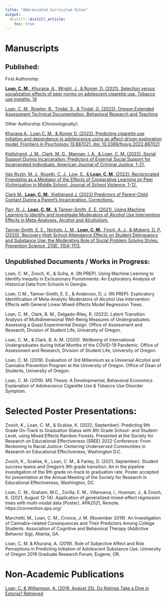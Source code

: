 ```yaml
---
title: "Abbreviated Curriculum Vitae"
output: 
  distill::distill_article:
    toc: true
---
```


# Manuscripts

## Published:

First Authorship:

[**Loan, C. M.**, Khurana, A., Wright, J., & Romer, D. (2021). Selection versus socialization effects of peer norms on adolescent cigarette use. Tobacco use insights, 14](https://journals.sagepub.com/doi/pdf/10.1177/1179173X211066005)

[Loan, C. M., Rowley, B., Tindal, S., & Tindal, G. (2022). Oregon Extended Assessment Technical Documentation. Behavioral Research and Teaching](https://orext-techreport22.netlify.app/)

Other Authorship (Chronologically):

[Khurana A., Loan C. M., & Romer D. (2022). Predicting cigarette use initiation and dependence in adolescence using an affect-driven exploration model. Frontiers in Psychology 13:887021. doi: 10.3389/fpsyg.2022.887021](https://www.frontiersin.org/articles/10.3389/fpsyg.2022.887021/full)

[Kjellstrand, J. M., Clark, M. G., Mannan, I. A., & Loan, C. M. (2022). Social Support During Incarceration: Predictors of External Social Support for Incarcerated Individuals. American Journal of Criminal Justice, 1-21.](https://link.springer.com/article/10.1007/s12103-022-09685-6)

[Van Ryzin, M. J., Roseth, C. J., Low, S., & **Loan, C. M.** (2022). Reciprocated Friendship as a Mediator of the Effects of Cooperative Learning on Peer Victimization in Middle School. Journal of School Violence, 1-12.](https://www.tandfonline.com/doi/abs/10.1080/15388220.2022.2098502)

[Clark M., **Loan, C. M.**, Kjellstrand J. (2022) Predictors of Parent-Child Contact During a Parent’s Incarceration. Corrections.](https://www.tandfonline.com/doi/abs/10.1080/23774657.2022.2052381)

[Parr, N. J., **Loan, C. M.**, & Tanner-Smith, E. E. (2021). Using Machine Learning to Identify and Investigate Moderators of Alcohol Use Intervention Effects in Meta-Analyses. Alcohol and Alcoholism.](https://doi.org/10.1093/alcalc/agab036)

[Tanner-Smith, E. E., Nichols, L. M., **Loan, C. M.**, Finch, A. J., & Moberg, D. P. (2020). Recovery High School Attendance Effects on Student Delinquency and Substance Use: the Moderating Role of Social Problem Solving Styles. Prevention Science, 21(8), 1104-1113.](https://doi.org/10.1007/s11121-020-01161-z)

## Unpublished Documents / Works in Progress:

Loan, C. M., Zvoch, K., & Guha, A. (IN PREP). Using Machine Learning to Identify Inequity in Exclusionary Punishments: An Exploratory Analysis of Historical Data from Schools in Georgia.

Loan, C.M., Tanner-Smith, E. E., & Anderson, D. J. (IN PREP). Exploratory Identification of Meta-Analytic Moderators of Alcohol Use Intervention Effects with General Linear Mixed-Effects Model Regression Trees.

Loan, C. M., Clark, B. M., Delgado-Riley, R. (2022). Latent Transition Analysis of Multidimensional Well-Being Measures of Undergraduates: Assessing a Quasi Experimental Design. Office of Assessment and Research, Division of Student Life, University of Oregon.

Loan, C. M., & Clark, B. A. M. (2020). Wellbeing of International Undergraduates during Initial Months of the COVID-19 Pandemic. Office of Assessment and Research, Division of Student Life, University of Oregon.

Loan, C. M. (2019). Evaluation of 3rd Millennium as a Universal Alcohol and Cannabis Prevention Program at the University of Oregon. Office of Dean of Students, University of Oregon. 

Loan, C. M. (2019). MS Thesis: A Developmental, Behavioral Economics Explanation of Adolescence Cigarette Use & Tobacco Use Disorder Symptom. 

# Selected Poster Presentations: 

Zvoch, K., Loan, C. M., & Scalise, K. (2022, September). Predicting 9th Grade On-Track to Graduation Status with 8th Grade School- and Student-Level, using Mixed Effects Random Forests. Presented at the Society for Research on Educational Effectiveness (SREE) 2022 Conference: From Reckoning to Racial Justice: Centering Underserved Communities in Research on Educational Effectiveness, Washington D.C.

Zvoch, K., Scalise, K., Loan, C. M., & Farley, D. (2021, September). Student success teams and Oregon’s 9th grade transition: An in the pipeline investigation of the 9th grade on-track to graduation rate. Poster accepted for presentation at the Annual Meeting of the Society for Research in Educational Effectiveness, Washington, DC.

Loan, C. M., Graham, M.C., Zorilla, E. M., Villanueva, I., Husman, J., & Zvoch, K. (2021, August 12-14). Application of generalized mixed-effect regression trees with multi-modal data [Poster]. APA2021, Remote. https://convention.apa.org/

Marchetti, M., Loan, C. M., Cronce, J. M. (November 2019). An Investigation of Cannabis–related Consequences and Their Predictors Among College Students. Association of Cognitive and Behavioral Therapy (Addictive Behavior Sig), Atlanta, GA.

Loan, C. M. & Khurana, A. (2019). Role of Subjective Affect and Risk Perceptions in Predicting 	Initiation of Adolescent Substance Use. University of Oregon 2019 Graduate Research Forum, Eugene, OR.


# Non-Academic Publications

[Loan, C. &  Williamson, A. (2019, August 25). Do Ratings Take a Dive in Estonia? Retrieved](https://udisc.com/blog/post/do-ratings-take-a-dive-in-estonia)



